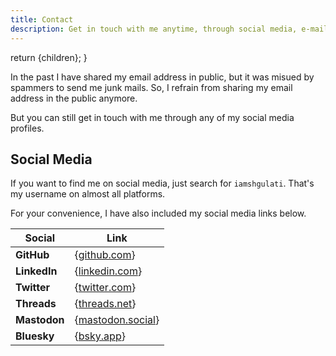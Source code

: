 ```yaml
---
title: Contact
description: Get in touch with me anytime, through social media, e-mail, or phone number.
---
```




  return <ContentLayout metadata={metadata}>{children}</ContentLayout>;
}

In the past I have shared my email address in public, but it was misued by spammers to send me junk mails.
So, I refrain from sharing my email address in the public anymore.

But you can still get in touch with me through any of my social media profiles.

## Social Media

If you want to find me on social media, just search for `iamshgulati`. That's my username on almost all platforms.

For your convenience, I have also included my social media links below.

| Social       | Link                                                      |
| ------------ | --------------------------------------------------------- |
| **GitHub**   | {<a href={siteConfig.links.github}>github.com</a>}        |
| **LinkedIn** | {<a href={siteConfig.links.linkedin}>linkedin.com</a>}    |
| **Twitter**  | {<a href={siteConfig.links.twitter}>twitter.com</a>}      |
| **Threads**  | {<a href={siteConfig.links.threads}>threads.net</a>}      |
| **Mastodon** | {<a href={siteConfig.links.mastodon}>mastodon.social</a>} |
| **Bluesky**  | {<a href={siteConfig.links.bluesky}>bsky.app</a>}         |
